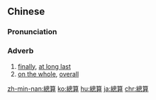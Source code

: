 {{also|总算}}
==Chinese==
{{zh-forms|s=总算}}

===Pronunciation===
{{zh-pron
|m=zǒngsuàn
|c=zung2 syun3
|h=pfs=chúng-son
|mn=qz,tw,xm:chóng-sǹg/zz:chóng-sùiⁿ/qz,xm,zz:chóng-soàn
|cat=adv
}}

===Adverb===
{{zh-adv}}
# [[finally]], [[at long last]]
# [[on the whole]], [[overall]]

[[zh-min-nan:總算]]
[[ko:總算]]
[[hu:總算]]
[[ja:總算]]
[[chr:總算]]